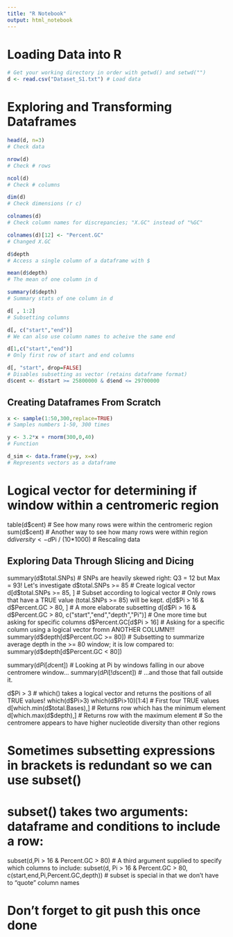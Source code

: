 ```yaml
---
title: "R Notebook"
output: html_notebook
---
```


# Loading Data into R
```r
# Get your working directory in order with getwd() and setwd("")
d <- read.csv("Dataset_S1.txt") # Load data
```

# Exploring and Transforming Dataframes
```r
head(d, n=3) 
# Check data

nrow(d) 
# Check # rows

ncol(d) 
# Check # columns

dim(d) 
# Check dimensions (r c)

colnames(d) 
# Check column names for discrepancies; "X.GC" instead of "%GC"

colnames(d)[12] <- "Percent.GC" 
# Changed X.GC

d$depth 
# Access a single column of a dataframe with $

mean(d$depth) 
# The mean of one column in d

summary(d$depth) 
# Summary stats of one column in d

d[ , 1:2] 
# Subsetting columns

d[, c("start","end")] 
# We can also use column names to acheive the same end

d[1,c("start","end")] 
# Only first row of start and end columns

d[, "start", drop=FALSE]
# Disables subsetting as vector (retains dataframe format)
d$cent <- d$start >= 25800000 & d$end <= 29700000 
```

## Creating Dataframes From Scratch
```r
x <- sample(1:50,300,replace=TRUE) 
# Samples numbers 1-50, 300 times

y <- 3.2*x + rnorm(300,0,40) 
# Function

d_sim <- data.frame(y=y, x=x) 
# Represents vectors as a dataframe
```


# Logical vector for determining if window within a centromeric region
table(d$cent) # See how many rows were within the centromeric region
sum(d$cent) # Another way to see how many rows were within region
d$diversity <- d$Pi / (10*1000) # Rescaling data

## Exploring Data Through Slicing and Dicing
summary(d$total.SNPs)
# SNPs are heavily skewed right: Q3 = 12 but Max = 93! Let's investigate
d$total.SNPs >= 85 # Create logical vector
d[d$total.SNPs >= 85, ] # Subset according to logical vector
# Only rows that have a TRUE value (total.SNPs >= 85) will be kept.
d[d$Pi > 16 & d$Percent.GC > 80, ] # A more elaborate subsetting
d[d$Pi > 16 & d$Percent.GC > 80, c("start","end","depth","Pi")]
# One more time but asking for specific columns
d$Percent.GC[d$Pi > 16] 
# Asking for a specific column using a logical vector fromn ANOTHER COLUMN!!!
summary(d$depth[d$Percent.GC >= 80])
# Subsetting to summarize average depth in the >= 80 window; it is low compared to:
summary(d$depth[d$Percent.GC < 80])

summary(d$Pi[d$cent])
# Looking at Pi by windows falling in our above centromere window...
summary(d$Pi[!d$scent])
# ...and those that fall outside it.

d$Pi > 3
# which() takes a logical vector and returns the positions of all TRUE values!
which(d$Pi>3)
which(d$Pi>10)[1:4] # First four TRUE values
d[which.min(d$total.Bases),] # Returns row which has the minimum element
d[which.max(d$depth),] # Returns row with the maximum element
# So the centromere appears to have higher nucleotide diversity than other regions

# Sometimes subsetting expressions in brackets is redundant so we can use subset()
# subset() takes two arguments: dataframe and conditions to include a row:
subset(d,Pi > 16 & Percent.GC > 80)
# A third argument supplied to specify which columns to include:
subset(d, Pi > 16 & Percent.GC > 80,
       c(start,end,Pi,Percent.GC,depth))
# subset is special in that we don't have to "quote" column names



# Don't forget to git push this once done